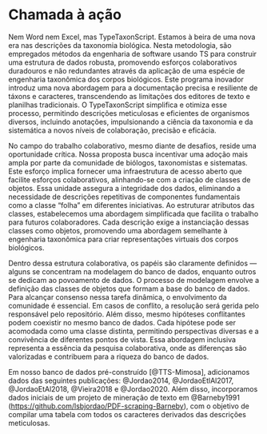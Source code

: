 # Chamada à ação

Nem Word nem Excel, mas TypeTaxonScript. Estamos à beira de uma nova era nas descrições da taxonomia biológica. Nesta metodologia, são empregados métodos da engenharia de software usando TS para construir uma estrutura de dados robusta, promovendo esforços colaborativos duradouros e não redundantes através da aplicação de uma espécie de engenharia taxonômica dos corpos biológicos. Este programa inovador introduz uma nova abordagem para a documentação precisa e resiliente de táxons e caracteres, transcendendo as limitações dos editores de texto e planilhas tradicionais. O TypeTaxonScript simplifica e otimiza esse processo, permitindo descrições meticulosas e eficientes de organismos diversos, incluindo anotações, impulsionando a ciência da taxonomia e da sistemática a novos níveis de colaboração, precisão e eficácia.

No campo do trabalho colaborativo, mesmo diante de desafios, reside uma oportunidade crítica. Nossa proposta busca incentivar uma adoção mais ampla por parte da comunidade de biólogos, taxonomistas e sistematas. Este esforço implica fornecer uma infraestrutura de acesso aberto que facilite esforços colaborativos, alinhando-se com a criação de classes de objetos. Essa unidade assegura a integridade dos dados, eliminando a necessidade de descrições repetitivas de componentes fundamentais como a classe "folha" em diferentes iniciativas. Ao estruturar atributos das classes, estabelecemos uma abordagem simplificada que facilita o trabalho para futuros colaboradores. Cada descrição exige a instanciação dessas classes como objetos, promovendo uma abordagem semelhante à engenharia taxonômica para criar representações virtuais dos corpos biológicos.

Dentro dessa estrutura colaborativa, os papéis são claramente definidos — alguns se concentram na modelagem do banco de dados, enquanto outros se dedicam ao povoamento de dados. O processo de modelagem envolve a definição das classes de objetos que formam a base do banco de dados. Para alcançar consenso nessa tarefa dinâmica, o envolvimento da comunidade é essencial. Em casos de conflito, a resolução será gerida pelo responsável pelo repositório. Além disso, mesmo hipóteses conflitantes podem coexistir no mesmo banco de dados. Cada hipótese pode ser acomodada como uma classe distinta, permitindo perspectivas diversas e a convivência de diferentes pontos de vista. Essa abordagem inclusiva representa a essência da pesquisa colaborativa, onde as diferenças são valorizadas e contribuem para a riqueza do banco de dados.

Em nosso banco de dados pré-construído [@TTS-Mimosa], adicionamos dados das seguintes publicações: @Jordao2014, @JordaoEtlAl2017, @JordaoEtAl2018, @Vieira2018 e @Jordao2020. Além disso, incorporamos dados iniciais de um projeto de mineração de texto em @Barneby1991 ([https://github.com/lsbjordao/PDF-scraping-Barneby](https://github.com/lsbjordao/PDF-scraping-Barneby)), com o objetivo de compilar uma tabela com todos os caracteres derivados das descrições meticulosas.